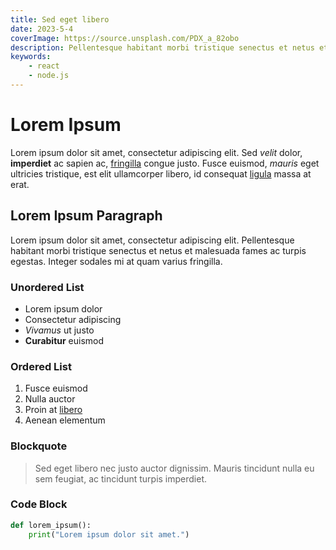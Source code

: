 ```yaml
---
title: Sed eget libero
date: 2023-5-4
coverImage: https://source.unsplash.com/PDX_a_82obo
description: Pellentesque habitant morbi tristique senectus et netus et malesuada.
keywords:
    - react
    - node.js
---
```


# Lorem Ipsum

Lorem ipsum dolor sit amet, consectetur adipiscing elit. Sed _velit_ dolor, **imperdiet** ac sapien ac, [fringilla](https://www.example.com) congue justo. Fusce euismod, _mauris_ eget ultricies tristique, est elit ullamcorper libero, id consequat [ligula](https://www.example.com) massa at erat.

## Lorem Ipsum Paragraph

Lorem ipsum dolor sit amet, consectetur adipiscing elit. Pellentesque habitant morbi tristique senectus et netus et malesuada fames ac turpis egestas. Integer sodales mi at quam varius fringilla.

### Unordered List

-   Lorem ipsum dolor
-   Consectetur adipiscing
-   _Vivamus_ ut justo
-   **Curabitur** euismod

### Ordered List

1. Fusce euismod
2. Nulla auctor
3. Proin at [libero](https://www.example.com)
4. Aenean elementum

### Blockquote

> Sed eget libero nec justo auctor dignissim. Mauris tincidunt nulla eu sem feugiat, ac tincidunt turpis imperdiet.

### Code Block

```python
def lorem_ipsum():
    print("Lorem ipsum dolor sit amet.")
```
